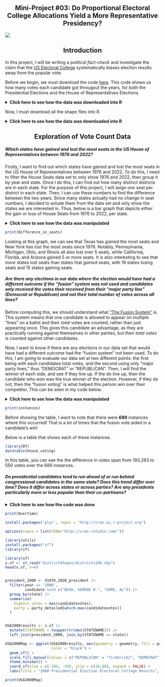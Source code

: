 <div style="text-align: center;">
# Mini-Project #03: Do Proportional Electoral College Allocations Yield a More Representative Presidency?
</div>

![](https://www.nbc.com/sites/nbcblog/files/styles/scale_862/public/2024/10/gettyimages-641457444.jpg)
<div style="text-align: center;">
## Introduction 
</div>

In this project, I will be writing a *political fact-check* and investigate the claim that the [US Electoral College](https://en.wikipedia.org/wiki/United_States_Electoral_College) systematically biases election results away from the popular vote. 

Before we begin, we must download the code [here](https://www.nbc.com/sites/nbcblog/files/styles/scale_862/public/2024/10/gettyimages-641457444.jpg). This code shows us how many votes each candidate got througout the years, for both the Presidential Elections and the House of Representatives Elections. 



<details>
  <summary>**Click here to see how the data was downloaded into R**</summary>
```r
library(tidyverse)
library(readxl)
library(readr)

X1976_2022_house <- read_csv("1976-2022-house.csv")

X1976_2020_president <- read_csv("1976-2020-president.csv")



```
</details>

Now, I must download all the shape files into R. 

<details>
  <summary>**Click here to see how the data was downloaded into R**</summary>
```r

zip_url <- "https://cdmaps.polisci.ucla.edu/shp/districts095.zip"

zip95 <- "districts095.zip"

download.file(zip_url, zip95, mode = "wb")

zip95_contents <- unzip(zip95, list = TRUE)

print(zip95_contents)

district95 <- "districtShapes/districts095.shp"

districts_folder <- "extracted_files"

unzip(zip95, files = district95, exdir = districts_folder)


zip_url <- "https://cdmaps.polisci.ucla.edu/shp/districts096.zip"

zip96 <- "districts096.zip"

download.file(zip_url, zip96, mode = "wb")

zip96_contents <- unzip(zip96, list = TRUE)

print(zip96_contents)

district96 <- "districtShapes/districts096.shp"

districts_folder <- "extracted_files"

unzip(zip96, files = district96, exdir = districts_folder)




zip_url <- "https://cdmaps.polisci.ucla.edu/shp/districts097.zip"

zip97 <- "districts097.zip"

download.file(zip_url, zip97, mode = "wb")

zip97_contents <- unzip(zip97, list = TRUE)

print(zip97_contents)

district97 <- "districtShapes/districts097.shp"

districts_folder <- "extracted_files"

unzip(zip97, files = district97, exdir = districts_folder)



zip_url <- "https://cdmaps.polisci.ucla.edu/shp/districts098.zip"

zip <- "districts098.zip"

download.file(zip_url, zip, mode = "wb")

zip_contents <- unzip(zip, list = TRUE)

print(zip_contents)

district98 <- "districtShapes/districts098.shp"

districts_folder <- "extracted_files"

unzip(zip, files = district98, exdir = districts_folder)




zip_url <- "https://cdmaps.polisci.ucla.edu/shp/districts099.zip"

zip <- "districts099.zip"

download.file(zip_url, zip, mode = "wb")

zip_contents <- unzip(zip, list = TRUE)

print(zip_contents)

district99 <- "districtShapes/districts099.shp"

districts_folder <- "extracted_files"

unzip(zip, files = district99, exdir = districts_folder)



zip_url <- "https://cdmaps.polisci.ucla.edu/shp/districts100.zip"

zip <- "districts100.zip"

download.file(zip_url, zip, mode = "wb")

zip_contents <- unzip(zip, list = TRUE)

print(zip_contents)

district100 <- "districtShapes/districts100.shp"

districts_folder <- "extracted_files"

unzip(zip, files = district100, exdir = districts_folder)



zip_url <- "https://cdmaps.polisci.ucla.edu/shp/districts101.zip"

zip <- "districts101.zip"

download.file(zip_url, zip, mode = "wb")

zip_contents <- unzip(zip, list = TRUE)

print(zip_contents)

district101 <- "districtShapes/districts101.shp"

districts_folder <- "extracted_files"

unzip(zip, files = district101, exdir = districts_folder)


zip_url <- "https://cdmaps.polisci.ucla.edu/shp/districts102.zip"

zip <- "districts102.zip"

download.file(zip_url, zip, mode = "wb")

zip_contents <- unzip(zip, list = TRUE)

print(zip_contents)

district102 <- "districtShapes/districts102.shp"

districts_folder <- "extracted_files"

unzip(zip, files = district102, exdir = districts_folder)


zip_url <- "https://cdmaps.polisci.ucla.edu/shp/districts103.zip"

zip <- "districts103.zip"

download.file(zip_url, zip, mode = "wb")

zip_contents <- unzip(zip, list = TRUE)

print(zip_contents)

district103 <- "districtShapes/districts103.shp"

districts_folder <- "extracted_files"

unzip(zip, files = district103, exdir = districts_folder)



zip_url <- "https://cdmaps.polisci.ucla.edu/shp/districts104.zip"

zip <- "districts104.zip"

download.file(zip_url, zip, mode = "wb")

zip_contents <- unzip(zip, list = TRUE)

print(zip_contents)

district104 <- "districtShapes/districts104.shp"

districts_folder <- "extracted_files"

unzip(zip, files = district104, exdir = districts_folder)


zip_url <- "https://cdmaps.polisci.ucla.edu/shp/districts105.zip"

zip <- "districts105.zip"

download.file(zip_url, zip, mode = "wb")

zip_contents <- unzip(zip, list = TRUE)

print(zip_contents)

district105 <- "districtShapes/districts105.shp"

districts_folder <- "extracted_files"

unzip(zip, files = district105, exdir = districts_folder)



zip_url <- "https://cdmaps.polisci.ucla.edu/shp/districts106.zip"

zip <- "districts106.zip"

download.file(zip_url, zip, mode = "wb")

zip_contents <- unzip(zip, list = TRUE)

print(zip_contents)

district106 <- "districtShapes/districts106.shp"

districts_folder <- "extracted_files"

unzip(zip, files = district106, exdir = districts_folder)



zip_url <- "https://cdmaps.polisci.ucla.edu/shp/districts107.zip"

zip <- "districts107.zip"

download.file(zip_url, zip, mode = "wb")

zip_contents <- unzip(zip, list = TRUE)

print(zip_contents)

district107 <- "districtShapes/districts107.shp"

districts_folder <- "extracted_files"

unzip(zip, files = district107, exdir = districts_folder)




zip_url <- "https://cdmaps.polisci.ucla.edu/shp/districts108.zip"

zip <- "districts108.zip"

download.file(zip_url, zip, mode = "wb")

zip_contents <- unzip(zip, list = TRUE)

print(zip_contents)

district108 <- "districtShapes/districts108.shp"

districts_folder <- "extracted_files"

unzip(zip, files = district108, exdir = districts_folder)



zip_url <- "https://cdmaps.polisci.ucla.edu/shp/districts109.zip"

zip <- "districts109.zip"

download.file(zip_url, zip, mode = "wb")

zip_contents <- unzip(zip, list = TRUE)

print(zip_contents)

district109 <- "districtShapes/districts109.shp"

districts_folder <- "extracted_files"

unzip(zip, files = district109, exdir = districts_folder)


zip_url <- "https://cdmaps.polisci.ucla.edu/shp/districts112.zip"

zip <- "districts112.zip"

download.file(zip_url, zip, mode = "wb")

zip_contents <- unzip(zip, list = TRUE)

print(zip_contents)

district112 <- "districtShapes/districts112.shp"

districts_folder <- "extracted_files"

unzip(zip, files = district112, exdir = districts_folder)




zip_url <- "https://cdmaps.polisci.ucla.edu/shp/districts113.zip"

zip <- "districts113.zip"

download.file(zip_url, zip, mode = "wb")

zip_contents <- unzip(zip, list = TRUE)

print(zip_contents)

district113 <- "districtShapes/districts113.shp"

districts_folder <- "extracted_files"

unzip(zip, files = district113, exdir = districts_folder)


```
</details>

<div style="text-align: center;">
## Exploration of Vote Count Data 
</div>

##### Which states have gained and lost the most seats in the US House of Representatives between 1976 and 2022?

Firstly, I want to find out which states have gained and lost the most seats in the US House of Representatives between 1976 and 2022. To do this, I need to filter the House Seats data set to only show 1976 and 2022, then group it by year and state. Once I do this, I can find out how many distinct districts are in each state. For the purpose of this project, I will asign *one* seat per district in each state. Then, I can use these numbers to find the difference between the two years. Since many states actually had no change in seat numbers, I decided to exlude them from the data set and only show the states we are interested in. Thus, below is a bar graph that depicts either the gain or loss of House Seats from 1976 to 2022, per state. 

<details>
  <summary>**Click here to see how the data was manipulated**</summary>
```r


house_seats <- X1976_2022_house |>
  filter(year %in% c(1976, 2022)) |>
  group_by(year, state) |> 
  summarize(seats=n_distinct(district))


house_seats_spread <- house_seats |>
  pivot_wider(names_from = year, values_from = seats) |>
  mutate(difference = (`2022` - `1976`)) |>
  filter(difference != 0)


diff_seats <- house_seats_spread |>
  select(state, difference)

ggplot(diff_seats, aes(x = state, y = difference, fill = difference > 0)) +
  geom_bar(stat = "identity", show.legend = FALSE) +
  scale_fill_manual(values = c("tomato", "springgreen2")) +
  coord_flip() +
  labs(title = "Each State's Gain/Loss of Seats in the US House of Representatives from 1976 - 2022", x = "State", y = "Difference of Seats") +
  theme_minimal() +
  theme(plot.title = element_text(size = 10),
        axis.text.y = element_text(size = 8),
        plot.margin = margin(3, 3, 3))

Difference_in_seats <- ggplot(diff_seats, aes(x = state, y = difference, fill = difference > 0)) +
  geom_bar(stat = "identity", show.legend = FALSE) +
  scale_fill_manual(values = c("tomato", "springgreen2")) +
  coord_flip() +
  labs(title = "Each State's Gain/Loss of Seats in the US House of Representatives from 1976 - 2022", x = "State", y = "Difference of Seats") +
  theme_minimal() +
  theme(plot.title = element_text(size = 10),
        axis.text.y = element_text(size = 8),
        plot.margin = margin(3, 3, 3))



```
</details>

```r

print(Difference_in_seats)

```

Looking at this graph, we can see that Texas has *gained* the most seats and New York has *lost* the most seats since 1976. Notably, Pennsylvania, Michigan, Ohio, and Illinois all also lost over 5 seats, while California, Florida, and Arizona gained 5 or more seats. It is also interesting to see that *more* states lost seats than states that *gained* seats, with 19 states losing seats and 15 states gaining seats. 


##### Are there any elections in our data where the election would have had a different outcome if the “fusion” system was not used and candidates only received the votes their received from their “major party line” (Democrat or Republican) and not their total number of votes across all lines?

Before computing this, we should understand what ["The Fusion System"](https://protectdemocracy.org/work/fusion-voting-explained/) is. This system means that one candidate is allowed to appear on multiple "lines" on a ballot and their *total* votes are counted, rather than just appearing once. This gives this candidate an advantage, as they are practically running against themselves in other parties, but their *total votes* is counted against other candidates. 

Now, I want to know if there are any elections in our data set that would have had a different outcome had the "fusion system" not been used. To do this, I am going to evaluate our data set at two different points: the first being with each candidates total votes, and the second using only "major party lines," thus "DEMOCRAT" or "REPUBLICAN". Then, I will find the winner of each side, and see if they line up. If the do line up, then the candidate who won was the true winner of the election. However, if they do not, then the "fusion voting" is what helped this person win over their competitor. This can be seen in my code below. 

<details>
  <summary>**Click here to see how the data was manipulated**</summary>
```r

fusion_voting <- X1976_2022_house |>
  group_by(year, state, district, candidate) |>
  summarize(total_votes = sum(candidatevotes), .groups = 'drop') |>
  group_by(year, state, district) |>
  filter(total_votes == max(total_votes)) |>
  ungroup()

colnames(fusion_voting)[colnames(fusion_voting) == "total_votes"] <- "total_fusion_votes"


no_fusion_voting <- X1976_2022_house |>
  filter(party %in% c("REPUBLICAN", "DEMOCRAT")) |>
  group_by(year, state, district, candidate) |>
  summarize(total_votes = sum(candidatevotes), .groups = 'drop') |>
  group_by(year, state, district) |>
  filter(total_votes == max(total_votes)) |>
  ungroup()

house_voting <- left_join(fusion_voting, no_fusion_voting, by = (c("state","district")))


house_voting <- fusion_voting |>
  left_join(no_fusion_voting, by = c("year", "state", "district", "candidate")) |>
  mutate(difference = (`total_fusion_votes` - `total_votes`)) |>
  filter(difference != 0) |>
  arrange(desc(difference))


instances <- nrow(house_voting)



```
</details>


```r

print(instances)

```

Before showing the table, I want to note that there were **689** instances where this occurred! That is a lot of times that the fusion vote aided in a candidate's win! 

Below is a table that shows each of these instances. 


```r

library(DT)
datatable(house_voting) 

```

In this table, you can see the the difference in votes span from 193,263 to 550 votes over the 689 instances. 


##### Do presidential candidates tend to run ahead of or run behind congressional candidates in the same state? Does this trend differ over time? Does it differ across states or across parties? Are any presidents particularly more or less popular than their co-partisans?


<details>
  <summary>**Click here to see how the code was done**</summary>
```r

house_candidates <- X1976_2022_house |>
  filter(party %in% c("REPUBLICAN", "DEMOCRAT")) |>
  group_by(year, party) |>
  summarize(total_votes = sum(candidatevotes), .groups = 'drop') |>
  group_by(year, party)


president_candidates <- X1976_2020_president |>
  filter(party_detailed %in% c("REPUBLICAN", "DEMOCRAT")) |>
  group_by(year, party_detailed) |>
  summarize(total_votes = sum(candidatevotes), .groups = 'drop') |>
  group_by(year, party_detailed)


colnames(president_candidates)[colnames(president_candidates) == "party_detailed"] <- "party"

colnames(president_candidates)[colnames(president_candidates) == "total_votes"] <- "president_votes"

colnames(house_candidates)[colnames(house_candidates) == "total_votes"] <- "house_votes"

Vote_difference <- president_candidates |>
  inner_join(house_candidates, by = c("year", "party")) |>
  mutate(difference = (president_votes - house_votes))

Overtime <- ggplot(Vote_difference, aes (x = year, y = difference, color = party)) + 
  geom_point() +
  geom_line(linewidth = .5) + 
  scale_color_manual(values = c("DEMOCRAT" = "royalblue2", "REPUBLICAN" = "firebrick2")) +
  labs(title = "Difference Between Presidential and House Votes Per Year", x = "Year", y = "Difference of Votes (President - House)") +
  theme_minimal()

```
</details>

```r

print(Overtime)

```






```r

install.packages('plyr', repos = "http://cran.us.r-project.org")

options(repos = list(CRAN="http://cran.rstudio.com/"))

library(utils)
install.packages("sf")
library(sf)

library(sf)
s.sf <- st_read("districtShapes/districts106.shp")
head(s.sf, n=4)


president_2000 <- X1976_2020_president |>
  filter(year == '2000',
         candidate %in% c("BUSH, GEORGE W.", "GORE, AL")) |>
  group_by(state) |>
  summarize(
    highest_votes = max(candidatevotes),
    party = party_detailed[which.max(candidatevotes)]
  )


USA2000results <- s.sf |>
  mutate(STATENAME = toupper(trimws(STATENAME))) |>
  left_join(president_2000, join_by(STATENAME == state)) 

USA2000Map <- ggplot(USA2000results, aes(geometry = geometry, fill = party),
                     color = "black") +
  geom_sf() + 
  scale_fill_manual(values = c("REPUBLICAN" = "firebrick2", "DEMOCRAT" = "royalblue2")) +
  theme_minimal() +
  coord_sf(xlim = c(-180, -50), ylim = c(10,80), expand = FALSE) +
  labs(title = "2000 Presidential Election Electoral College Results", fill = "Winning Party") 

print(USA2000Map)



```





















